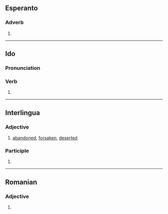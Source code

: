 ==Esperanto==

===Adverb===
{{eo-head}}

# {{eo-form of|abandon|ate}}

----

==Ido==

===Pronunciation===
{{io-IPA}}

===Verb===
{{io-part|adv}}

# {{io-form of|abandon}}

----

==Interlingua==

===Adjective===
{{head|ia|adjectives}}

# [[abandoned]], [[forsaken]], [[deserted]]

===Participle===
{{head|ia|participle}}

# {{ia-form of|abandon|ate}}

----

==Romanian==

===Adjective===
{{head|ro|adjective form}}

# {{adj form of|ro|abandonat||fn|p}}